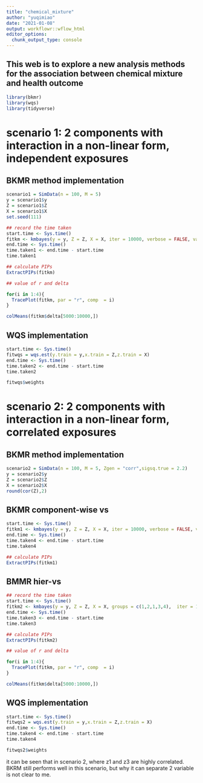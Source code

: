 ```yaml
---
title: "chemical_mixture"
author: "yuqimiao"
date: "2021-01-08"
output: workflowr::wflow_html
editor_options:
  chunk_output_type: console
---
```


## This web is to explore a new analysis methods for the association between chemical mixture and health outcome

```r
library(bkmr)
library(wqs)
library(tidyverse)
```

# scenario 1: 2 components with interaction in a non-linear form, independent exposures

## BKMR method implementation
```r
scenario1 = SimData(n = 100, M = 5)
y = scenario1$y
Z = scenario1$Z
X = scenario1$X
set.seed(111)

## record the time taken
start.time <- Sys.time()
fitkm <- kmbayes(y = y, Z = Z, X = X, iter = 10000, verbose = FALSE, varsel = TRUE)
end.time <- Sys.time()
time.taken1 <- end.time - start.time
time.taken1

## calculate PIPs 
ExtractPIPs(fitkm)

## value of r and delta

for(i in 1:4){
  TracePlot(fitkm, par = "r", comp  = i)
}

colMeans(fitkm$delta[5000:10000,])

```

## WQS implementation

```r
start.time <- Sys.time()
fitwqs = wqs.est(y.train = y,x.train = Z,z.train = X)
end.time <- Sys.time()
time.taken2 <- end.time - start.time
time.taken2

fitwqs$weights
```

# scenario 2: 2 components with interaction in a non-linear form, correlated exposures

## BKMR method implementation
```r
scenario2 = SimData(n = 100, M = 5, Zgen = "corr",sigsq.true = 2.2)
y = scenario2$y
Z = scenario2$Z
X = scenario2$X
round(cor(Z),2)
```

## BKMR component-wise vs

```r
start.time <- Sys.time()
fitkm1 <- kmbayes(y = y, Z = Z, X = X, iter = 10000, verbose = FALSE, varsel = TRUE)
end.time <- Sys.time()
time.taken4 <- end.time - start.time
time.taken4

## calculate PIPs 
ExtractPIPs(fitkm1)
```

## BMMR hier-vs
```r
## record the time taken
start.time <- Sys.time()
fitkm2 <- kmbayes(y = y, Z = Z, X = X, groups = c(1,2,1,3,4),  iter = 10000, verbose = FALSE, varsel = TRUE)
end.time <- Sys.time()
time.taken3 <- end.time - start.time
time.taken3

## calculate PIPs 
ExtractPIPs(fitkm2)

## value of r and delta

for(i in 1:4){
  TracePlot(fitkm, par = "r", comp  = i)
}

colMeans(fitkm$delta[5000:10000,])

```

## WQS implementation

```r
start.time <- Sys.time()
fitwqs2 = wqs.est(y.train = y,x.train = Z,z.train = X)
end.time <- Sys.time()
time.taken4 <- end.time - start.time
time.taken4

fitwqs2$weights
```


it can be seen that in scenario 2, where z1 and z3 are highly correlated. BKRM still performs well in this scenario, but why it can separate 2 variable is not clear to me. 
